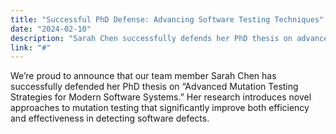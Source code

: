 ```yaml
---
title: "Successful PhD Defense: Advancing Software Testing Techniques"
date: "2024-02-10"
description: "Sarah Chen successfully defends her PhD thesis on advanced mutation testing strategies for modern software systems."
link: "#"
---
```


We're proud to announce that our team member Sarah Chen has successfully defended her PhD thesis on "Advanced Mutation Testing Strategies for Modern Software Systems." Her research introduces novel approaches to mutation testing that significantly improve both efficiency and effectiveness in detecting software defects.
